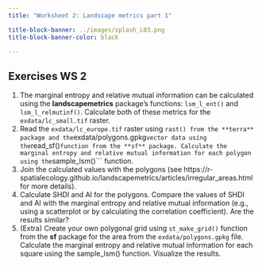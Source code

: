 ```yaml
---
title: "Worksheet 2: Landscape metrics part 1"

title-block-banner: ../images/splash_L03.png
title-block-banner-color: black

---
```


## Exercises WS 2

1. The marginal entropy and relative mutual information can be calculated using the **landscapemetrics** package’s functions: `lsm_l_ent()` and `lsm_l_relmutinf()`. Calculate both of these metrics for the `exdata/lc_small.tif` raster.
1. Read the `exdata/lc_europe.tif` raster using `rast() from the **terra** package and the `exdata/polygons.gpkg` vector data using the `read_sf()` function from the **sf** package. Calculate the marginal entropy and relative mutual information for each polygon using the `sample_lsm()``` function.
1. Join the calculated values with the polygons (see https://r-spatialecology.github.io/landscapemetrics/articles/irregular_areas.html for more details).
1. Calculate SHDI and AI for the polygons. Compare the values of SHDI and AI with the marginal entropy and relative mutual information (e.g., using a scatterplot or by calculating the correlation coefficient). Are the results similar?
1. (Extra) Create your own polygonal grid using `st_make_grid()` function from the **sf** package for the area from the `exdata/polygons.gpkg` file. Calculate the marginal entropy and relative mutual information for each square using the sample_lsm() function. Visualize the results.